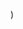 
  <YouTubeLayout
    courseName="Scary Maze"
    lessonName="Stop Script"
    path={useRouter().pathname}
    showPrev
    showNext
    videoId="dbyjKnnrQ5M"
  />
)
